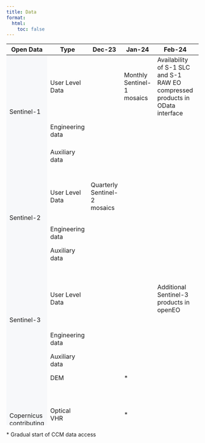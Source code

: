 ```yaml
---
title: Data
format:
  html:
    toc: false
---
```


```{=html}

<div class="table-responsive">
    <table class="table-roadmap" style="height:1000px;">
        <thead>
            <tr>
                    <th>Open Data</th>
                    <th>Type</th>
                    <th>Dec-23</th>
                    <th>Jan-24</th>
                    <th>Feb-24</th>
                    <th>March-24</th>
                    <th>April-24</th>
                    <th>May-24</th>
                    <th>June-24</th>
            </tr>
        </thead>
        <tbody>
            <tr id="sentinel1" class="header">
                <td rowspan="3" bgcolor="#f7f8fa">Sentinel-1</td>
                <td>User Level Data</td>
                <td></td>
                <td>Monthly Sentinel-1 mosaics</td>
                <td>Availability of S-1 SLC and S-1 RAW EO compressed products in OData interface</td>
                <td></td>
                <td></td>
                <td></td>
                <td></td>
            </tr>
            <tr class="sentinel1">
                <td>Engineering data</td>
                <td></td>
                <td></td>
                <td></td>
                <td></td>
                <td>Sentinel-1 SLC Burst</td>
                <td></td>
                <td></td>
            </tr>
            <tr class="sentinel1">
                <td>Auxiliary data</td>
                <td></td>
                <td></td>
                <td></td>
                <td></td>
                <td></td>
                <td>Access to historical AUX data</td>
                <td></td>
            </tr>
            <tr id="sentinel2" class="header">
                <td rowspan="3" bgcolor="#f7f8fa">Sentinel-2</td>
                <td>User Level Data</td>
                <td>Quarterly Sentinel-2 mosaics</td>
                <td></td>
                <td></td>
                <td></td>
                <td>Complete time series of Sentinel-2 Collection 1</td>
                <td></td>
                <td></td>
            </tr>
            <tr class="sentinel2">
                <td>Engineering data</td>
                <td></td>
                <td></td>
                <td></td>
                <td></td>
                <td></td>
                <td></td>
                <td></td>
            </tr>
                <tr class="sentinel2">
                <td>Auxiliary data</td>
                <td></td>
                <td></td>
                <td></td>
                <td></td>
                <td></td>
                <td>Access to historical AUX data</td>
                <td></td>
            </tr>
            <tr id="sentinel3" class="header">
                <td rowspan="3" bgcolor="#f7f8fa">Sentinel-3</td>
                <td>User Level Data</td>
                <td></td>
                <td></td>
                <td>Additional Sentinel-3 products in openEO</td>
                <td></td>
                <td></td>
                <td></td>
                <td>Sentinel-3 Level 2 support in Copernicus Browser and Sentinel Hub API’s</td>
            </tr>
            <tr class="sentinel3">
                <td>Engineering data</td>
                <td></td>
                <td></td>
                <td></td>
                <td></td>
                <td></td>
                <td></td>
                <td></td>
            </tr>
            <tr class="sentinel3">
                <td>Auxiliary data</td>
                <td></td>
                <td></td>
                <td></td>
                <td></td>
                <td></td>
                <td>Access to historical AUX data</td>
                <td></td>
            </tr>
            <tr id="scm" class="header">
                <td rowspan="4" bgcolor="#f7f8fa">Copernicus contributing missions (CCM)</td>
                <td>DEM</td>
                <td></td>
                <td>*</td>
                <td></td>
                <td></td>
                <td></td>
                <td></td>
                <td></td>
            </tr>
            <tr class="scm">
                <td>Optical VHR</td>
                <td></td>
                <td>*</td>
                <td></td>
                <td>VHR 2021 and VHR 2018 in Copernicus Browser <br><br>VHR 2015 (CCM)</td>
                <td></td>
                <td>VHR 2015 in Copernicus Browser</td>
                <td></td>
            </tr>
            <tr class="scm">
                <td>Optical HR, HR2, MR</td>
                <td></td>
                <td>*</td>
                <td></td>
                <td></td>
                <td></td>
                <td></td>
                <td></td>
            </tr>
            <tr class="scm">
                <td>SAR</td>
                <td></td>
                <td>*</td>
                <td>SAR Sea Ice (CCM)</td>
                <td></td>
                <td></td>
                <td></td>
                <td></td>
            </tr>
        </tbody>
    </table>
    * Gradual start of CCM data access
</div>
```
